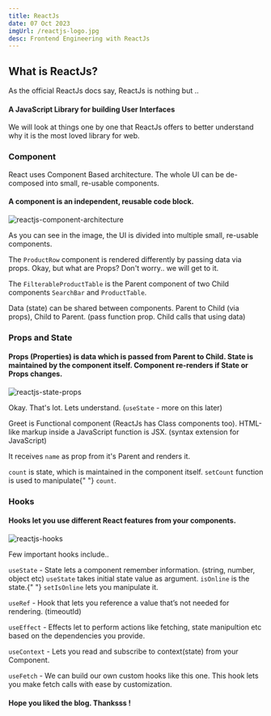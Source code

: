 ```yaml
---
title: ReactJs
date: 07 Oct 2023
imgUrl: /reactjs-logo.jpg
desc: Frontend Engineering with ReactJs
---
```


<div style={{marginTop: "6rem"}}>
  <div>
    <h2>
      What is ReactJs?
    </h2>
    As the official ReactJs docs say, ReactJs is nothing but ..
    <h4
      style={{
        textAlign: "center",
        boxShadow: "0 8px 16px 0 rgba(0,0,0,0.2)",
        marginLeft: "2rem",
        marginRight: "2rem",
        width: "74%",
        borderRadius: "0.4rem",
      }}
    >
      A JavaScript Library for building User Interfaces
    </h4>
    <p>
      We will look at things one by one that ReactJs offers to better
      understand why it is the most loved library for web.
    </p>
  </div>
  <div>
    <h3>Component</h3>
    <p>
      React uses Component Based architecture. The whole UI can be
      de-composed into small, re-usable components.
    </p>
    <h4
      style={{
        textAlign: "center",
        boxShadow: "0 8px 16px 0 rgba(0,0,0,0.2)",
        marginLeft: "2rem",
        marginRight: "2rem",
        width: "74%",
        borderRadius: "0.4rem",
      }}
    >
      A component is an independent, reusable code block.
    </h4>
    <img
      src="/reactjs-component-architecture.png"
      alt="reactjs-component-architecture"
      style={{ width: "32rem", borderRadius: "0.4rem" }}
    />
    <p>
      As you can see in the image, the UI is divided into multiple small,
      re-usable components.
    </p>
    <p>
      The <code>ProductRow</code> component is rendered differently by
      passing data via props. Okay, but what are Props? Don't worry.. we
      will get to it.
    </p>
    <p>
      The <code>FilterableProductTable</code> is the Parent component of two
      Child components <code>SearchBar</code> and <code>ProductTable</code>.
    </p>
    <p>
      Data (state) can be shared between components. Parent to Child (via
      props), Child to Parent. (pass function prop. Child calls that using
      data)
    </p>
  </div>
  <div>
    <h3>Props and State</h3>
    <h4
      style={{
        textAlign: "center",
        boxShadow: "0 8px 16px 0 rgba(0,0,0,0.2)",
        marginLeft: "2rem",
        marginRight: "2rem",
        width: "74%",
        borderRadius: "0.4rem",
      }}
    >
      Props (Properties) is data which is passed from Parent to Child. State
      is maintained by the component itself. Component re-renders if State
      or Props changes.
    </h4>
    <img
      src="/reactjs-state-props.png"
      alt="reactjs-state-props"
      style={{ width: "32rem", borderRadius: "0.4rem" }}
    />
    <p>
      Okay. That's lot. Lets understand. (<code>useState</code> - more on
      this later)
    </p>
    <p>
      Greet is Functional component (ReactJs has Class components too).
      HTML-like markup inside a JavaScript function is JSX. (syntax
      extension for JavaScript)
    </p>
    <p>
      It receives <code>name</code> as prop from it's Parent and renders it.
    </p>
    <p>
      <code>count</code> is state, which is maintained in the component
      itself. <code>setCount</code> function is used to manipulate{" "}
      <code>count</code>.
    </p>
  </div>

  <div>
    <h3>Hooks</h3>
    <h4
      style={{
        textAlign: "center",
        boxShadow: "0 8px 16px 0 rgba(0,0,0,0.2)",
        marginLeft: "2rem",
        marginRight: "2rem",
        width: "74%",
        borderRadius: "0.4rem",
      }}
    >
      Hooks let you use different React features from your components.
    </h4>
    <img
      src="/reactjs-hooks.png"
      alt="reactjs-hooks"
      style={{ width: "32rem", borderRadius: "0.4rem" }}
    />
    <p>Few important hooks include..</p>
    <p>
      <code>useState</code> - State lets a component remember information.
      (string, number, object etc) <code>useState</code> takes initial state
      value as argument. <code>isOnline</code> is the state.{" "}
      <code>setIsOnline</code> lets you manipulate it.
    </p>
    <p>
      <code>useRef</code> - Hook that lets you reference a value that’s not
      needed for rendering. (timeoutId)
    </p>
    <p>
      <code>useEffect</code> - Effects let to perform actions like fetching,
      state manipultion etc based on the dependencies you provide.
    </p>
    <p>
      <code>useContext</code> - Lets you read and subscribe to
      context(state) from your Component.
    </p>
    <p>
      <code>useFetch</code> - We can build our own custom hooks like this
      one. This hook lets you make fetch calls with ease by customization.
    </p>
    <h4
      style={{
        textAlign: "center",
        boxShadow: "0 8px 16px 0 rgba(0,0,0,0.2)",
        marginLeft: "2rem",
        marginRight: "2rem",
        width: "74%",
        borderRadius: "0.4rem",
      }}
    >
      Hope you liked the blog. Thanksss !
    </h4>
  </div>
</div>
